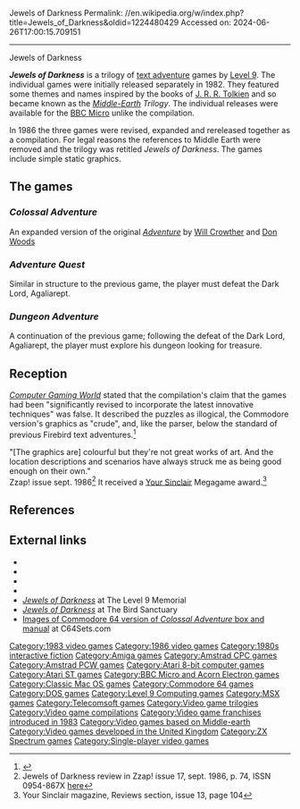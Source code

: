 Jewels of Darkness
Permalink: //en.wikipedia.org/w/index.php?title=Jewels_of_Darkness&oldid=1224480429
Accessed on: 2024-06-26T17:00:15.709151



------
Jewels of Darkness
{{Short description|1986 video game}}
{{Refimprove|date=September 2014}}
{{Infobox video game
|title = Jewels of Darkness
|image = Jewels of Darkness Cover.jpg
|caption = MS-DOS cover art
|developer = [[Level 9 Computing|Level 9]]
|publisher = [[Telecomsoft]]
|released = [[1986 in video gaming|1986]]
|genre = [[Interactive fiction]]
|modes = [[Single-player video game|Single-player]]
|platforms = [[Amiga]], [[Amstrad CPC]], [[Amstrad PCW]], [[Atari 8-bit]], [[Atari ST]], [[Commodore 64]], [[Macintosh]], [[MS-DOS]], [[MSX]], [[ZX Spectrum]]
}}

'''''Jewels of Darkness''''' is a trilogy of [[text adventure]] games by [[Level 9 Computing|Level 9]]. The individual games were initially released separately in 1982. They featured some themes and names inspired by the books of [[J. R. R. Tolkien]] and so became known as the ''[[Middle-earth|Middle-Earth]] Trilogy''. The individual releases were available for the [[BBC Micro]] unlike the compilation.

In 1986 the three games were revised, expanded and rereleased together as a compilation. For legal reasons the references to Middle Earth were removed and the trilogy was retitled ''Jewels of Darkness''. The games include simple static graphics.

==The games==
===''Colossal Adventure''===
{{Main|Colossal Adventure}}
An expanded version of the original ''[[Colossal Cave Adventure|Adventure]]'' by [[Will Crowther]] and [[Don Woods (programmer)|Don Woods]]

===''Adventure Quest''===
Similar in structure to the previous game, the player must defeat the Dark Lord, Agaliarept.

===''Dungeon Adventure''===
A continuation of the previous game; following the defeat of the Dark Lord, Agaliarept, the player must explore his dungeon looking for treasure.

==Reception==
{{Video game reviews
| rev1 = ''Zzap!''
| rev1Score = 92%<ref name="zzapreview"/>
}}
''[[Computer Gaming World]]'' stated that the compilation's claim that the games had been "significantly revised to incorporate the latest innovative techniques" was false. It described the puzzles as illogical, the Commodore version's graphics as "crude", and, like the parser, below the standard of previous Firebird text adventures.<ref name="seacat198802">{{cite magazine | title=Jewels of Darkness | magazine=[[Computer Gaming World]] | issue=44 | date=February 1988 | url=http://www.cgwmuseum.org/galleries/index.php?year=1988&pub=2&id=44 | access-date=24 April 2016 | last=Seacat | first=Douglas | pages=23, 26}}</ref>

"[The graphics are] colourful but they're not great works of art. And the location descriptions and scenarios have always struck me as being good enough on their own."<br>
Zzap! issue sept. 1986<ref name="zzapreview">Jewels of Darkness review in Zzap! issue 17, sept. 1986, p. 74, ISSN 0954-867X [http://www.zzap64.co.uk/cgi-bin/displaypage.pl?issue=17&page=74&magazine=zzap here]</ref> It received a [[Your Sinclair]] Megagame award.<ref>Your Sinclair magazine, Reviews section, issue 13, page 104</ref>

==References==
{{reflist}}

== External links ==
*{{WoS game|id=0011293}}
*{{abime|id=797}}
*{{Lemon64 game|id=1369}}
*{{Lemon Amiga game|id=3129}}
*[http://l9memorial.if-legends.org/html/jdt.html ''Jewels of Darkness''] at The Level 9 Memorial
*[http://birdsanctuary.co.uk/jewels-of-darkness/ ''Jewels of Darkness''] at The Bird Sanctuary
*[http://www.c64sets.com/set.html?id=105 Images of Commodore 64 version of ''Colossal Adventure'' box and manual] at C64Sets.com

{{Level 9}}
{{Middle-earth video games}}

[[Category:1983 video games]]
[[Category:1986 video games]]
[[Category:1980s interactive fiction]]
[[Category:Amiga games]]
[[Category:Amstrad CPC games]]
[[Category:Amstrad PCW games]]
[[Category:Atari 8-bit computer games]]
[[Category:Atari ST games]]
[[Category:BBC Micro and Acorn Electron games]]
[[Category:Classic Mac OS games]]
[[Category:Commodore 64 games]]
[[Category:DOS games]]
[[Category:Level 9 Computing games]]
[[Category:MSX games]]
[[Category:Telecomsoft games]]
[[Category:Video game trilogies]]
[[Category:Video game compilations]]
[[Category:Video game franchises introduced in 1983]]
[[Category:Video games based on Middle-earth]]
[[Category:Video games developed in the United Kingdom]]
[[Category:ZX Spectrum games]]
[[Category:Single-player video games]]